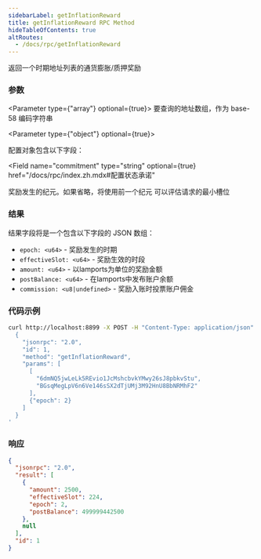 ```yaml
---
sidebarLabel: getInflationReward
title: getInflationReward RPC Method
hideTableOfContents: true
altRoutes:
  - /docs/rpc/getInflationReward
---
```


返回一个时期地址列表的通货膨胀/质押奖励

<DocSideBySide>

<DocLeftSide>

### 参数

<Parameter type={"array"} optional={true}>
  要查询的地址数组，作为 base-58 编码字符串
</Parameter>

<Parameter type={"object"} optional={true}>

配置对象包含以下字段：

<Field
  name="commitment"
  type="string"
  optional={true}
  href="/docs/rpc/index.zh.mdx#配置状态承诺"
></Field>

<Field name="epoch" type="u64" optional={true}>
  奖励发生的纪元。如果省略，将使用前一个纪元
</Field>

<Field name="minContextSlot" type="number" optional={true}>
  可以评估请求的最小槽位
</Field>

</Parameter>

### 结果

结果字段将是一个包含以下字段的 JSON 数组：

- `epoch: <u64>` - 奖励发生的时期
- `effectiveSlot: <u64>` - 奖励生效的时段
- `amount: <u64>` - 以lamports为单位的奖励金额
- `postBalance: <u64>` - 在lamports中发布账户余额
- `commission: <u8|undefined>` - 奖励入账时投票账户佣金

</DocLeftSide>

<DocRightSide>

### 代码示例

```bash
curl http://localhost:8899 -X POST -H "Content-Type: application/json" -d '
  {
    "jsonrpc": "2.0",
    "id": 1,
    "method": "getInflationReward",
    "params": [
      [
        "6dmNQ5jwLeLk5REvio1JcMshcbvkYMwy26sJ8pbkvStu",
        "BGsqMegLpV6n6Ve146sSX2dTjUMj3M92HnU8BbNRMhF2"
      ],
      {"epoch": 2}
    ]
  }
'
```

### 响应

```json
{
  "jsonrpc": "2.0",
  "result": [
    {
      "amount": 2500,
      "effectiveSlot": 224,
      "epoch": 2,
      "postBalance": 499999442500
    },
    null
  ],
  "id": 1
}
```

</DocRightSide>
</DocSideBySide>
